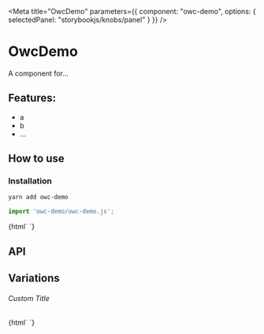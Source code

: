 

<Meta 
  title="OwcDemo"
  parameters={{
    component: "owc-demo",
    options: { selectedPanel: "storybookjs/knobs/panel" }
  }}
/>

# OwcDemo

A component for...

## Features:

- a
- b
- ...

## How to use

### Installation

```bash
yarn add owc-demo
```

```js
import 'owc-demo/owc-demo.js';
```

<Preview withToolbar>
  <Story name="Simple">
    {html`
      <owc-demo></owc-demo>
    `}
  </Story>
</Preview>

## API

<Props of="owc-demo" />

## Variations

###### Custom Title

<Story name="Custom Title">
  {html`
    <owc-demo .title=${'Hello World'}></owc-demo>
  `}
</Story>
